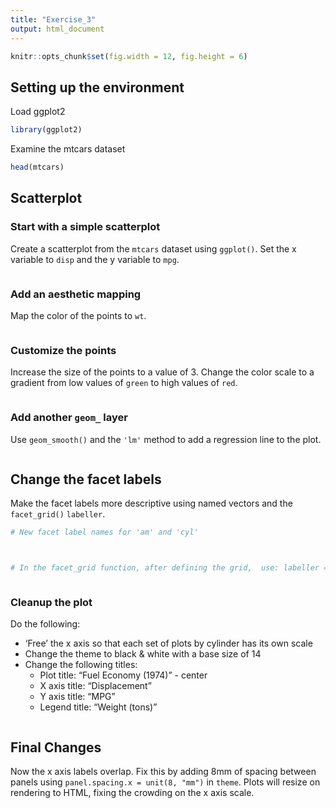 ```yaml
---
title: "Exercise_3"
output: html_document
---
```


```r
knitr::opts_chunk$set(fig.width = 12, fig.height = 6)
```
## Setting up the environment

Load ggplot2
```r
library(ggplot2)
```

Examine the mtcars dataset
```r
head(mtcars)
```

## Scatterplot

### Start with a simple scatterplot


Create a scatterplot from the ```mtcars``` dataset using ```ggplot()```. Set the x variable to ```disp``` and the y variable to ```mpg```.

```r



```

### Add an aesthetic mapping

Map the color of the points to ```wt```.

```r



```


### Customize the points

Increase the size of the points to a value of 3. Change the color scale to a gradient from low values of ```green``` to high values of ```red```.

```r



```


### Add another ```geom_``` layer

Use ```geom_smooth()``` and the ```'lm'``` method to add a regression line to the plot.

```r



```

## Change the facet labels

Make the facet labels more descriptive using named vectors and the ```facet_grid()``` ```labeller```.

```r

# New facet label names for 'am' and 'cyl'



# In the facet_grid function, after defining the grid,  use: labeller = labeller(am = am.labs, cyl = cyl.labs)



```

### Cleanup the plot

Do the following:

* 'Free' the x axis so that each set of plots by cylinder has its own scale
* Change the theme to black & white with a base size of 14
* Change the following titles:
  + Plot title: "Fuel Economy (1974)" - center
  + X axis title: "Displacement"
  + Y axis title: "MPG"
  + Legend title: "Weight (tons)"

```r



```


## Final Changes

Now the x axis labels overlap. Fix this by adding 8mm of spacing between panels using ```panel.spacing.x = unit(8, "mm")``` in ```theme```. Plots will resize on rendering to HTML, fixing the crowding on the x axis scale.

```r



```

